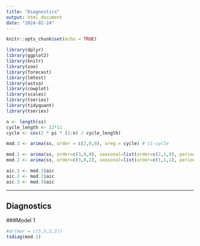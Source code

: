 ```yaml
---
title: "Diagnostics"
output: html_document
date: "2024-02-24"
---
```


```r
knitr::opts_chunk$set(echo = TRUE)
```

```r
library(dplyr)
library(ggplot2)
library(knitr)
library(zoo)
library(forecast)
library(lmtest)
library(astsa)
library(cowplot)
library(scales)
library(tseries)
library(tidyquant)
library(tseries)
```

```r
n <- length(ss)
cycle_length <- 12*11
cycle <- cos(2 * pi * (1:n) / cycle_length)

mod.3 <- arima(ss, order = c(2,0,0), xreg = cycle) # 11-cycle 
```


```r
mod.1 <- arima(ss, order=c(3,0,0), seasonal=list(order=c(2,1,0), period=12)) # eyeballing
mod.2 <- arima(ss, order=c(3,0,2), seasonal=list(order=c(1,1,1), period=12)) # grid search

aic.1 <- mod.1$aic
aic.2 <- mod.2$aic
aic.3 <- mod.3$aic
```


--------

## Diagnostics

###Model 1
```r
#ar(mar = c(5,5,2,2))
tsdiag(mod.1)

```
